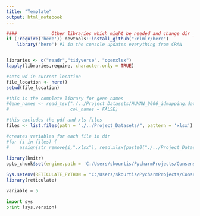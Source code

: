 ```yaml
---
title: "Template"
output: html_notebook
---
```




```r


#### ____________Other libraries which might be needed and change dir __________
if (!require('here')) devtools::install_github("krlmlr/here")
    library('here') #1 in the console updates everything from CRAN


libraries <- c("readr","tidyverse", "openxlsx")
lapply(libraries,require, character.only = TRUE)

#sets wd in current location
file_location <- here()
setwd(file_location)

#this is the complete library for gene names
#Gene_names <- read_tsv("./../Project_Datasets/HUMAN_9606_idmapping.dat",
#                       col_names = FALSE)

#this excludes the pdf and xls files
files <- list.files(path = "./../Project_Datasets/", pattern = 'xlsx')

#creates variables for each file in dir
#for (i in files) {
#    assign(str_remove(i,".xlsx"), read.xlsx(paste0("./../Project_Datasets/",i))) 
    
library(knitr)
opts_chunk$set(engine.path = 'C:/Users/skourtis/PycharmProjects/ConsensusDB/venv/Scripts/python.exe')

Sys.setenv(RETICULATE_PYTHON = "C:/Users/skourtis/PycharmProjects/ConsensusDB/venv/Scripts/python.exe")
library(reticulate)

```

```python
variable = 5
```


```python
import sys
print (sys.version)

```

